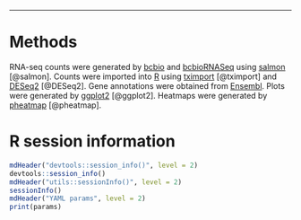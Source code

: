 * * *



# Methods

RNA-seq counts were generated by [bcbio][] and [bcbioRNASeq][] using [salmon][] [@salmon]. Counts were imported into [R][] using [tximport][] [@tximport] and [DESeq2] [@DESeq2]. Gene annotations were obtained from [Ensembl][]. Plots were generated by [ggplot2][] [@ggplot2]. Heatmaps were generated by [pheatmap][] [@pheatmap].



# R session information {.tabset}

```r
mdHeader("devtools::session_info()", level = 2)
devtools::session_info()
mdHeader("utils::sessionInfo()", level = 2)
sessionInfo()
mdHeader("YAML params", level = 2)
print(params)
```



[bcbio]: https://github.com/chapmanb/bcbio-nextgen
[bcbioRNASeq]: http://bioinformatics.sph.harvard.edu/bcbioRNASeq
[Bioconductor]: https://bioconductor.org
[DESeq2]: https://bioconductor.org/packages/release/bioc/html/DESeq2.html
[Ensembl]: http://useast.ensembl.org
[Excel]: https://products.office.com/en-us/excel
[ggplot2]: http://ggplot2.org
[macOS]: https://www.apple.com/macos
[pheatmap]: https://cran.r-project.org/web/packages/pheatmap/index.html
[R]: https://www.r-project.org
[RStudio]: https://www.rstudio.com
[salmon]: https://combine-lab.github.io/salmon
[tximport]: https://bioconductor.org/packages/release/bioc/html/tximport.html
[7-Zip]: http://www.7-zip.org
